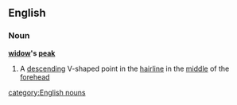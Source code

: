==English==
===Noun===
{{wikipediapar|widow's-peak}}
'''[[widow]]'s [[peak]]'''
#A [[descending]] V-shaped point in the [[hairline]] in the [[middle]] of the [[forehead]]
[[category:English nouns]]